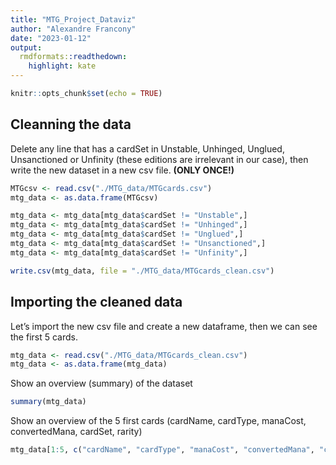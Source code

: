 ```yaml
---
title: "MTG_Project_Dataviz"
author: "Alexandre Francony"
date: "2023-01-12"
output: 
  rmdformats::readthedown:
    highlight: kate
---
```


```r
knitr::opts_chunk$set(echo = TRUE)
```

## Cleanning the data

Delete any line that has a cardSet in Unstable, Unhinged, Unglued, Unsanctioned or Unfinity (these editions are irrelevant in our case), then write the new dataset in a new csv file.
**(ONLY ONCE!)**
```r
MTGcsv <- read.csv("./MTG_data/MTGcards.csv")
mtg_data <- as.data.frame(MTGcsv)

mtg_data <- mtg_data[mtg_data$cardSet != "Unstable",]
mtg_data <- mtg_data[mtg_data$cardSet != "Unhinged",]
mtg_data <- mtg_data[mtg_data$cardSet != "Unglued",]
mtg_data <- mtg_data[mtg_data$cardSet != "Unsanctioned",]
mtg_data <- mtg_data[mtg_data$cardSet != "Unfinity",]

write.csv(mtg_data, file = "./MTG_data/MTGcards_clean.csv")
```

## Importing the cleaned data

Let's import the new csv file and create a new dataframe, then we can see the first 5 cards.
```r
mtg_data <- read.csv("./MTG_data/MTGcards_clean.csv")
mtg_data <- as.data.frame(mtg_data)
```

Show an overview (summary) of the dataset
```r
summary(mtg_data)
```

Show an overview of the 5 first cards (cardName, cardType, manaCost, convertedMana, cardSet, rarity)
```r
mtg_data[1:5, c("cardName", "cardType", "manaCost", "convertedMana", "cardSet", "rarity")]
```
